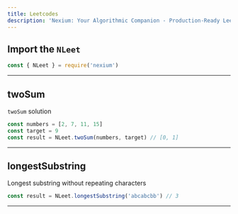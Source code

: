 ```yaml
---
title: Leetcodes
description: 'Nexium: Your Algorithmic Companion - Production-Ready LeetCode Solutions Just One Import Away'
---
```


## Import the `NLeet`

```js
const { NLeet } = require('nexium')
```

---

## twoSum

`twoSum` solution

```js
const numbers = [2, 7, 11, 15]
const target = 9
const result = NLeet.twoSum(numbers, target) // [0, 1]
```

---

## longestSubstring

Longest substring without repeating characters

```js
const result = NLeet.longestSubstring('abcabcbb') // 3
```

---
